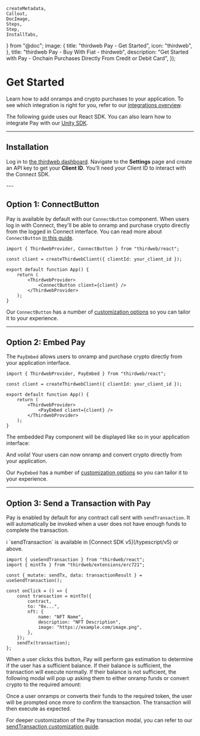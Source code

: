 	createMetadata,
	Callout,
	DocImage,
	Steps,
	Step,
	InstallTabs,
} from "@doc";
	image: {
		title: "thirdweb Pay - Get Started",
		icon: "thirdweb",
	},
	title: "thirdweb Pay - Buy With Fiat - thirdweb",
	description:
		"Get Started with Pay -  Onchain Purchases Directly From Credit or Debit Card",
});

# Get Started

Learn how to add onramps and crypto purchases to your application. To see which integration is right for you, refer to our [integrations overview](/connect/pay/overview#integration-options).

The following guide uses our React SDK. You can also learn how to integrate Pay with our [Unity SDK](https://portal.thirdweb.com/unity/pay/getbuywithcryptoquote).

---

## Installation

<Steps>
<Step title="Install the Connect SDK">
<InstallTabs
	npm="npm i thirdweb"
	yarn="yarn add thirdweb"
	pnpm="pnpm i thirdweb"
/>
</Step>
<Step title="Get Your Client ID">

Log in to [the thirdweb dashboard](https://thirdweb.com/team). Navigate to the **Settings** page and create an API key to get your **Client ID**. You'll need your Client ID to interact with the Connect SDK.

</Step>
</Steps>
---

## Option 1: ConnectButton

Pay is available by default with our `ConnectButton` component. When users log in with Connect, they'll be able to onramp and purchase crypto directly from the logged in Connect interface. You can read more about `ConnectButton` [in this guide](/connect/sign-in/ConnectButton).

```tsx
import { ThirdwebProvider, ConnectButton } from "thirdweb/react";

const client = createThirdwebClient({ clientId: your_client_id });

export default function App() {
	return (
		<ThirdwebProvider>
			<ConnectButton client={client} />
		</ThirdwebProvider>
	);
}
```

Our `ConnectButton` has a number of [customization options](/connect/pay/customization/connectbutton) so you can tailor it to your experience.

---

## Option 2: Embed Pay

The `PayEmbed` allows users to onramp and purchase crypto directly from your application interface.

```tsx
import { ThirdwebProvider, PayEmbed } from "thirdweb/react";

const client = createThirdwebClient({ clientId: your_client_id });

export default function App() {
	return (
		<ThirdwebProvider>
			<PayEmbed client={client} />
		</ThirdwebProvider>
	);
}
```

The embedded Pay component will be displayed like so in your application interface:

<DocImage src={GetStartedEmbed} />

And voila! Your users can now onramp and convert crypto directly from your application.

Our `PayEmbed` has a number of [customization options](/connect/pay/customization/payembed) so you can tailor it to your experience.

---

## Option 3: Send a Transaction with Pay

Pay is enabled by default for any contract call sent with `sendTransaction`. It will automatically be invoked when a user does not have enough funds to complete the transaction.

<Callout variant="info">
	ℹ️ `sendTransaction` is available in [Connect SDK v5](/typescript/v5) or
	above.
</Callout>

```tsx
import { useSendTransaction } from "thirdweb/react";
import { mintTo } from "thirdweb/extensions/erc721";

const { mutate: sendTx, data: transactionResult } = useSendTransaction();

const onClick = () => {
	const transaction = mintTo({
		contract,
		to: "0x...",
		nft: {
			name: "NFT Name",
			description: "NFT Description",
			image: "https://example.com/image.png",
		},
	});
	sendTx(transaction);
};
```

When a user clicks this button, Pay will perform gas estimation to determine if the user has a sufficient balance. If their balance is sufficient, the transaction will execute normally. If their balance is not sufficient, the following modal will pop up asking them to either onramp funds or convert crypto to the required amount:

<DocImage src={GetStartedSend} />

Once a user onramps or converts their funds to the required token, the user will be prompted once more to confirm the transaction. The transaction will then execute as expected.

For deeper customization of the Pay transaction modal, you can refer to our [sendTransaction customization guide](/connect/pay/customization/send-transaction).

